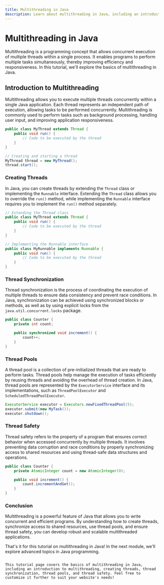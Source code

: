 ```yaml
---
title: Multithreading in Java
description: Learn about multithreading in Java, including an introduction to multithreading, creating threads, thread synchronization, thread pools, and thread safety.
---
```


# Multithreading in Java

Multithreading is a programming concept that allows concurrent execution of multiple threads within a single process. It enables programs to perform multiple tasks simultaneously, thereby improving efficiency and responsiveness. In this tutorial, we'll explore the basics of multithreading in Java.

## Introduction to Multithreading

Multithreading allows you to execute multiple threads concurrently within a single Java application. Each thread represents an independent path of execution, allowing tasks to be performed concurrently. Multithreading is commonly used to perform tasks such as background processing, handling user input, and improving application responsiveness.

```java
public class MyThread extends Thread {
    public void run() {
        // Code to be executed by the thread
    }
}

// Creating and starting a thread
MyThread thread = new MyThread();
thread.start();
```

### Creating Threads
In Java, you can create threads by extending the `Thread` class or implementing the `Runnable` interface. Extending the `Thread` class allows you to override the `run()` method, while implementing the `Runnable` interface requires you to implement the `run()` method separately.

```java
// Extending the Thread class
public class MyThread extends Thread {
    public void run() {
        // Code to be executed by the thread
    }
}

// Implementing the Runnable interface
public class MyRunnable implements Runnable {
    public void run() {
        // Code to be executed by the thread
    }
}
```
### Thread Synchronization
Thread synchronization is the process of coordinating the execution of multiple threads to ensure data consistency and prevent race conditions. In Java, synchronization can be achieved using synchronized blocks or methods, as well as by using explicit locks from the `java.util.concurrent.locks` package.

```java
public class Counter {
    private int count;

    public synchronized void increment() {
        count++;
    }
}
```
### Thread Pools
A thread pool is a collection of pre-initialized threads that are ready to perform tasks. Thread pools help manage the execution of tasks efficiently by reusing threads and avoiding the overhead of thread creation. In Java, thread pools are represented by the `ExecutorService` interface and its implementations, such as `ThreadPoolExecutor` and `ScheduledThreadPoolExecutor`.

```java
ExecutorService executor = Executors.newFixedThreadPool(5);
executor.submit(new MyTask());
executor.shutdown();
```
### Thread Safety
Thread safety refers to the property of a program that ensures correct behavior when accessed concurrently by multiple threads. It involves preventing data corruption and race conditions by properly synchronizing access to shared resources and using thread-safe data structures and operations.

```java
public class Counter {
    private AtomicInteger count = new AtomicInteger(0);

    public void increment() {
        count.incrementAndGet();
    }
}
```
### Conclusion
Multithreading is a powerful feature of Java that allows you to write concurrent and efficient programs. By understanding how to create threads, synchronize access to shared resources, use thread pools, and ensure thread safety, you can develop robust and scalable multithreaded applications.

That's it for this tutorial on multithreading in Java! In the next module, we'll explore advanced topics in Java programming.

```vbnet

This tutorial page covers the basics of multithreading in Java, including an introduction to multithreading, creating threads, thread synchronization, thread pools, and thread safety. Feel free to customize it further to suit your website's needs!
```
